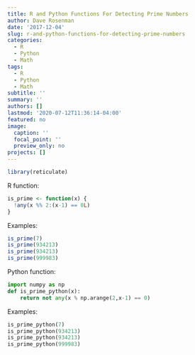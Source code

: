 ```yaml
---
title: R and Python Functions For Detecting Prime Numbers
author: Dave Rosenman
date: '2017-12-04'
slug: r-and-python-functions-for-detecting-prime-numbers
categories:
  - R
  - Python
  - Math
tags:
  - R
  - Python
  - Math
subtitle: ''
summary: ''
authors: []
lastmod: '2020-07-12T11:36:14-04:00'
featured: no
image:
  caption: ''
  focal_point: ''
  preview_only: no
projects: []
---
```


```r
library(reticulate)

```

R function:
```r
is_prime <- function(x) {
  !any(x %% 2:(x-1) == 0L)
}
```

Examples:
```r
is_prime(7)
is_prime(934213)
is_prime(934213)
is_prime(999983)
```

Python function:
```python
import numpy as np
def is_prime_python(x):
    return not any(x % np.arange(2,x-1) == 0)
```

Examples:
```python
is_prime_python(7)
is_prime_python(934213)
is_prime_python(934213)
is_prime_python(999983)
```

